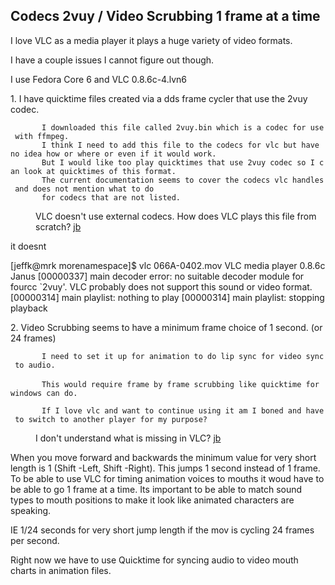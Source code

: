== Codecs 2vuy / Video Scrubbing 1 frame at a time ==

I love VLC as a media player it plays a huge variety of video formats.

I have a couple issues I cannot figure out though.

I use Fedora Core 6 and VLC 0.8.6c-4.lvn6

1.      I have quicktime files created via a dds frame cycler that use the 2vuy codec.
        I downloaded this file called 2vuy.bin which is a codec for use with ffmpeg.
        I think I need to add this file to the codecs for vlc but have no idea how or where or even if it would work. 
        But I would like too play quicktimes that use 2vuy codec so I can look at quicktimes of this format. 
        The current documentation seems to cover the codecs vlc handles and does not mention what to do 
        for codecs that are not listed.

: VLC doesn't use external codecs. How does VLC plays this file from scratch? [[User:J-b|jb]]

it doesnt

[jeffk@mrk morenamespace]$ vlc 066A-0402.mov
VLC media player 0.8.6c Janus
[00000337] main decoder error: no suitable decoder module for fourcc `2vuy'.
VLC probably does not support this sound or video format.
[00000314] main playlist: nothing to play
[00000314] main playlist: stopping playback



2.      Video Scrubbing  seems to have a minimum frame choice of 1 second. (or 24 frames) 
        I need to set it up for animation to do lip sync for video sync to audio.
 
        This would require frame by frame scrubbing like quicktime for windows can do.

        If I love vlc and want to continue using it am I boned and have to switch to another player for my purpose?

: I don't understand what is missing in VLC? [[User:J-b|jb]]

When you move forward and backwards the minimum value for very short length is 1 (Shift -Left, Shift -Right). This jumps 1 second instead of 1 frame.
To be able to use VLC for timing animation voices to mouths it woud have to be able to go 1 frame at a time. Its important to be able to match sound 
types to mouth positions to make it look like animated characters are speaking. 

IE 1/24 seconds for very short jump length if the mov is cycling 24 frames per second.
 
Right now we have to use Quicktime for syncing audio to video mouth charts in animation files.